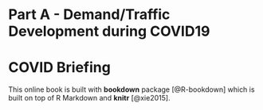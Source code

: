 # Part A - Demand/Traffic Development during COVID19 {- #partA}

# COVID Briefing

<!--| placeholder for citations -->
This online book is built with **bookdown** package [@R-bookdown] which is built on top of R Markdown and **knitr** [@xie2015].
